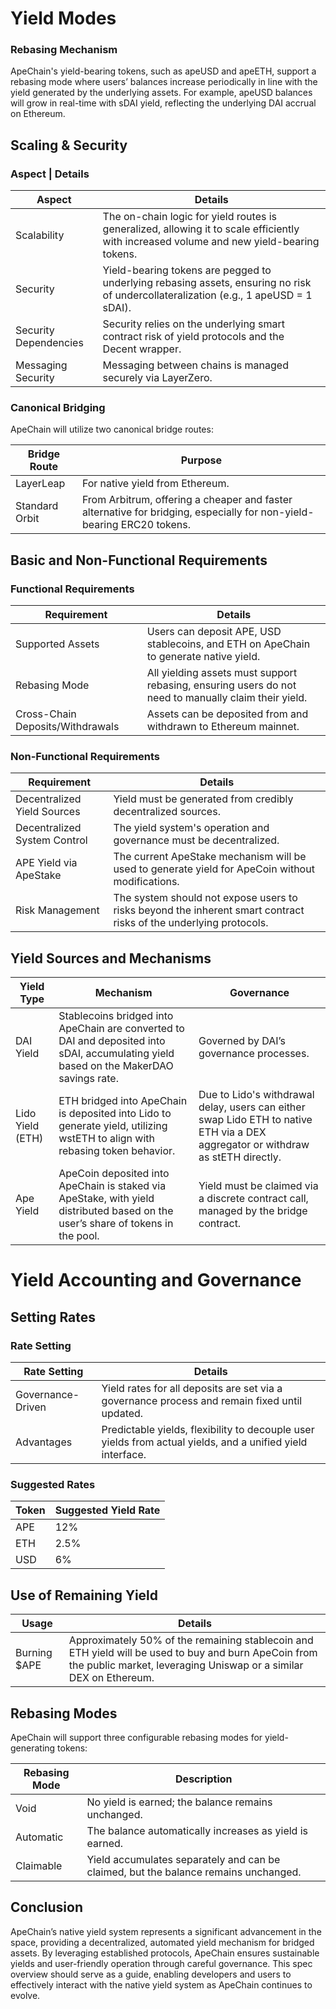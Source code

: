 # Yield Modes

### Rebasing Mechanism

ApeChain's yield-bearing tokens, such as apeUSD and apeETH, support a rebasing mode where users’ balances increase periodically in line with the yield generated by the underlying assets. For example, apeUSD balances will grow in real-time with sDAI yield, reflecting the underlying DAI accrual on Ethereum.

## Scaling & Security

### Aspect | Details

| Aspect      | Details |
| ----------- | ------- |
| Scalability | The on-chain logic for yield routes is generalized, allowing it to scale efficiently with increased volume and new yield-bearing tokens. |
| Security    | Yield-bearing tokens are pegged to underlying rebasing assets, ensuring no risk of undercollateralization (e.g., 1 apeUSD = 1 sDAI). |
| Security Dependencies | Security relies on the underlying smart contract risk of yield protocols and the Decent wrapper. |
| Messaging Security | Messaging between chains is managed securely via LayerZero. |

### Canonical Bridging

ApeChain will utilize two canonical bridge routes:

| Bridge Route   | Purpose |
| -------------- | ------- |
| LayerLeap      | For native yield from Ethereum. |
| Standard Orbit | From Arbitrum, offering a cheaper and faster alternative for bridging, especially for non-yield-bearing ERC20 tokens. |

## Basic and Non-Functional Requirements

### Functional Requirements

| Requirement            | Details |
| ---------------------- | ------- |
| Supported Assets       | Users can deposit APE, USD stablecoins, and ETH on ApeChain to generate native yield. |
| Rebasing Mode          | All yielding assets must support rebasing, ensuring users do not need to manually claim their yield. |
| Cross-Chain Deposits/Withdrawals | Assets can be deposited from and withdrawn to Ethereum mainnet. |

### Non-Functional Requirements

| Requirement                | Details |
| -------------------------- | ------- |
| Decentralized Yield Sources | Yield must be generated from credibly decentralized sources. |
| Decentralized System Control | The yield system's operation and governance must be decentralized. |
| APE Yield via ApeStake     | The current ApeStake mechanism will be used to generate yield for ApeCoin without modifications. |
| Risk Management            | The system should not expose users to risks beyond the inherent smart contract risks of the underlying protocols. |

## Yield Sources and Mechanisms

| Yield Type  | Mechanism | Governance |
| ----------- | --------- | ---------- |
| DAI Yield   | Stablecoins bridged into ApeChain are converted to DAI and deposited into sDAI, accumulating yield based on the MakerDAO savings rate. | Governed by DAI’s governance processes. |
| Lido Yield (ETH) | ETH bridged into ApeChain is deposited into Lido to generate yield, utilizing wstETH to align with rebasing token behavior. | Due to Lido's withdrawal delay, users can either swap Lido ETH to native ETH via a DEX aggregator or withdraw as stETH directly. |
| Ape Yield   | ApeCoin deposited into ApeChain is staked via ApeStake, with yield distributed based on the user’s share of tokens in the pool. | Yield must be claimed via a discrete contract call, managed by the bridge contract. |


# Yield Accounting and Governance

## Setting Rates

### Rate Setting

| Rate Setting       | Details |
| ------------------ | ------- |
| Governance-Driven  | Yield rates for all deposits are set via a governance process and remain fixed until updated. |
| Advantages         | Predictable yields, flexibility to decouple user yields from actual yields, and a unified yield interface. |

### Suggested Rates

| Token | Suggested Yield Rate |
| ----- | -------------------- |
| APE   | 12%                  |
| ETH   | 2.5%                 |
| USD   | 6%                   |

## Use of Remaining Yield

| Usage           | Details |
| --------------- | ------- |
| Burning $APE    | Approximately 50% of the remaining stablecoin and ETH yield will be used to buy and burn ApeCoin from the public market, leveraging Uniswap or a similar DEX on Ethereum. |

## Rebasing Modes

ApeChain will support three configurable rebasing modes for yield-generating tokens:

| Rebasing Mode | Description |
| ------------- | ----------- |
| Void          | No yield is earned; the balance remains unchanged. |
| Automatic     | The balance automatically increases as yield is earned. |
| Claimable     | Yield accumulates separately and can be claimed, but the balance remains unchanged. |

## Conclusion

ApeChain’s native yield system represents a significant advancement in the space, providing a decentralized, automated yield mechanism for bridged assets. By leveraging established protocols, ApeChain ensures sustainable yields and user-friendly operation through careful governance. This spec overview should serve as a guide, enabling developers and users to effectively interact with the native yield system as ApeChain continues to evolve.
